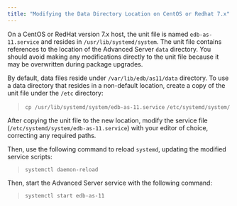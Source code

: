 ---
title: "Modifying the Data Directory Location on CentOS or Redhat 7.x"
---

<div id="modifying_the_data_directory_location_on_centos_or_redhat_7_x" class="registered_link"></div>

On a CentOS or RedHat version 7.x host, the unit file is named `edb-as-11.service` and resides in `/usr/lib/systemd/system`. The unit file contains references to the location of the Advanced Server `data` directory. You should avoid making any modifications directly to the unit file because it may be overwritten during package upgrades.

By default, data files reside under `/var/lib/edb/as11/data` directory. To use a data directory that resides in a non-default location, create a copy of the unit file under the `/etc` directory:

> `cp /usr/lib/systemd/system/edb-as-11.service`
>    `/etc/systemd/system/`

After copying the unit file to the new location, modify the service file (`/etc/systemd/system/edb-as-11.service`) with your editor of choice, correcting any required paths.

Then, use the following command to reload `systemd`, updating the modified service scripts:

> `systemctl daemon-reload`

Then, start the Advanced Server service with the following command:

> `systemctl start edb-as-11`